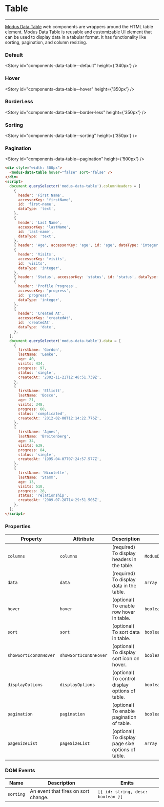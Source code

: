 
# Table

<modus-alert type="warning" message="This component is under construction!"></modus-alert>

---

[Modus Data Table](https://modus.trimble.com/components/tables/) web components are wrappers around the HTML table element. Modus Data Table is reusable and customizable UI element that can be used to display data in a tabular format. It has functionality like sorting, pagination, and column resizing.

### Default

<Story id="components-data-table--default" height={'340px'} />

### Hover

<Story id="components-data-table--hover" height={'350px'} />

### BorderLess

<Story id="components-data-table--border-less" height={'350px'} />

### Sorting

<Story id="components-data-table--sorting" height={'350px'} />

### Pagination

<Story id="components-data-table--pagination" height={'500px'} />

```html
<div style="width: 500px">
  <modus-data-table hover="false" sort="false" />
</div>
<script>
  document.querySelector('modus-data-table').columnHeaders = [
    {
      header: 'First Name',
      accessorKey: 'firstName',
      id: 'first-name',
      dataType: 'text',
    },
    {
      header: 'Last Name',
      accessorKey: 'lastName',
      id: 'last-name',
      dataType: 'text',
    },
    { header: 'Age', accessorKey: 'age', id: 'age', dataType: 'integer' },
    {
      header: 'Visits',
      accessorKey: 'visits',
      id: 'visits',
      dataType: 'integer',
    },
    { header: 'Status', accessorKey: 'status', id: 'status', dataType: 'text' },
    {
      header: 'Profile Progress',
      accessorKey: 'progress',
      id: 'progress',
      dataType: 'integer',
    },
    {
      header: 'Created At',
      accessorKey: 'createdAt',
      id: 'createdAt',
      dataType: 'date',
    },
  ];
  document.querySelector('modus-data-table').data = [
    {
      firstName: 'Gordon',
      lastName: 'Lemke',
      age: 40,
      visits: 434,
      progress: 97,
      status: 'single',
      createdAt: '2002-11-21T12:48:51.739Z',
    },
    {
      firstName: 'Elliott',
      lastName: 'Bosco',
      age: 21,
      visits: 348,
      progress: 60,
      status: 'complicated',
      createdAt: '2012-02-08T12:14:22.776Z',
    },
    {
      firstName: 'Agnes',
      lastName: 'Breitenberg',
      age: 34,
      visits: 639,
      progress: 84,
      status: 'single',
      createdAt: '1995-04-07T07:24:57.577Z',
    },
    {
      firstName: 'Nicolette',
      lastName: 'Stamm',
      age: 13,
      visits: 518,
      progress: 28,
      status: 'relationship',
      createdAt: '2009-07-28T14:29:51.505Z',
    },
  ];
</script>
```

### Properties

| Property              | Attribute             | Description                                     | Type                     | Default     |
| --------------------- | --------------------- | ----------------------------------------------- | ------------------------ | ----------- |
| `columns`             | `columns`             | (required) To display headers in the table.     | `ModusDataTableColumn[]` | `undefined` |
| `data`                | `data`                | (required) To display data in the table.        | `Array`                  | `undefined` |
| `hover`               | `hover`               | (optional) To enable row hover in table.        | `boolean`                | `false`     |
| `sort`                | `sort`                | (optional) To sort data in table.               | `boolean`                | `false`     |
| `showSortIconOnHover` | `showSortIconOnHover` | (optional) To display sort icon on hover.       | `boolean`                | `false`     |
| `displayOptions`      | `displayOptions`      | (optional) To control display options of table. | `boolean`                | `false`     |
| `pagination`          | `pagination`          | (optional) To enable pagination of table.       | `boolean`                | `false`     |
| `pageSizeList`        | `pageSizeList`        |(optional) To display page sixe options of table.| `Array`                  | `[10,20,30]`|

### DOM Events

| Name      | Description                         | Emits                             |
| --------- | ----------------------------------- | --------------------------------- |
| `sorting` | An event that fires on sort change. | `[{ id: string, desc: boolean }]` |
